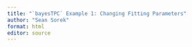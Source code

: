 ```yaml
---
title: "`bayesTPC` Example 1: Changing Fitting Parameters"
author: "Sean Sorek"
format: html
editor: source
---
```


